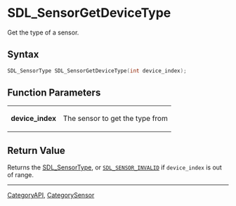 = SDL_SensorGetDeviceType =

Get the type of a sensor.

== Syntax ==

<syntaxhighlight lang='c'>
SDL_SensorType SDL_SensorGetDeviceType(int device_index);
</syntaxhighlight>

== Function Parameters ==

{|
|'''device_index'''
|The sensor to get the type from
|}

== Return Value ==

Returns the [[SDL_SensorType]], or <code>[[SDL_SENSOR_INVALID]]</code> if
<code>device_index</code> is out of range.

----
[[CategoryAPI]], [[CategorySensor]]


